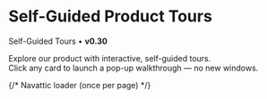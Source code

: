 
# Self-Guided Product Tours

Self-Guided Tours • **v0.30**

Explore our product with interactive, self-guided tours.  
Click any card to launch a pop-up walkthrough — no new windows.

{/* Navattic loader (once per page) */}
<Script src="https://js.navattic.com/embeds.js" strategy="afterInteractive" />

<SelfGuidedTours
  cards={[
    {
      badge: 'PRODUCT OVERVIEWS',
      title: '2-minute mini product tour',
      blurb: 'Launch an Experiment',
      img: '/navattic/launch-an-experiment.png',
      // Your capture URL + friendly title
      navatticOpen: 'https://capture.navattic.com/cmfkxwfa50000041c8408f5wi',
      navatticTitle: 'Launch an Experiment',
    },
    {
      badge: 'PRODUCT OVERVIEWS',
      title: 'Example Walkthrough',
      blurb: 'Preview loads on click',
      // re-use same capture for now (swap to the real one when ready)
      navatticOpen: 'https://capture.navattic.com/cmfkxwfa50000041c8408f5wi',
      navatticTitle: 'Example Walkthrough',
    },
    {
      badge: 'CRM',
      title: 'Customizing the Lead Page',
      blurb: 'Preview loads on click',
      navatticOpen: 'https://capture.navattic.com/cmfkxwfa50000041c8408f5wi',
      navatticTitle: 'Customizing the Lead Page',
    },
    // DUMMIES
    {
      badge: 'AUTOMATION',
      title: 'How to build a Workflow',
      blurb: 'Preview loads on click',
      navatticOpen: 'https://capture.navattic.com/cmfkxwfa50000041c8408f5wi',
      navatticTitle: 'How to build a Workflow',
    },
    {
      badge: 'REPORTING',
      title: 'Opportunity Pipeline',
      blurb: 'Preview loads on click',
      navatticOpen: 'https://capture.navattic.com/cmfkxwfa50000041c8408f5wi',
      navatticTitle: 'Opportunity Pipeline',
    },
    {
      badge: 'COMMUNICATION',
      title: 'Using the Power Dialer',
      blurb: 'Preview loads on click',
      navatticOpen: 'https://capture.navattic.com/cmfkxwfa50000041c8408f5wi',
      navatticTitle: 'Using the Power Dialer',
    },
  ]}
/>
